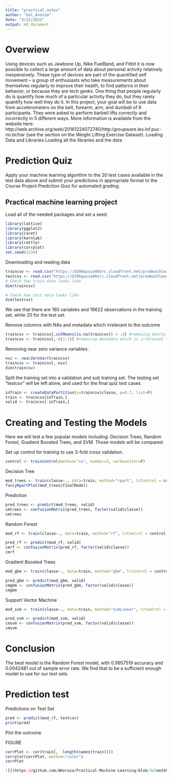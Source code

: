 ```yaml
---
title: "practical_notes"
author: "Gal_Anonim"
date: "3/21/2021"
output: md_document
---
```


# Overwiew   
Using devices such as Jawbone Up, Nike FuelBand, and Fitbit it is now possible to collect a large amount of data about personal activity relatively inexpensively. These type of devices are part of the quantified self movement – a group of enthusiasts who take measurements about themselves regularly to improve their health, to find patterns in their behavior, or because they are tech geeks. One thing that people regularly do is quantify how much of a particular activity they do, but they rarely quantify how well they do it. In this project, your goal will be to use data from accelerometers on the belt, forearm, arm, and dumbell of 6 participants. They were asked to perform barbell lifts correctly and incorrectly in 5 different ways. More information is available from the website here: http://web.archive.org/web/20161224072740/http:/groupware.les.inf.puc-rio.br/har (see the section on the Weight Lifting Exercise Dataset).
Loading Data and Libraries
Loading all the libraries and the data

# Prediction Quiz

Apply your machine learning algorithm to the 20 test cases available in the test data above and submit your predictions in appropriate format to the Course Project Prediction Quiz for automated grading.

## Practical machine learning project

Load all of the needed packages and set a seed

```r
library(lattice)
library(ggplot2)
library(caret)
library(kernlab)
library(rattle)
library(corrplot)
set.seed(1234)
```

Downloading and reading data

```r
traincsv <- read.csv("https://d396qusza40orc.cloudfront.net/predmachlearn/pml-training.csv")
testcsv <- read.csv("https://d396qusza40orc.cloudfront.net/predmachlearn/pml-testing.csv")
# Check how train data looks like
dim(traincsv)
```

```r
# Check how test data looks like
dim(testcsv)
```

We see that there are 160 variables and 19622 observations in the training set, while 20 for the test set.

Remove columns with NAs and metadata which irrelevant to the outcome

```r
traincsv <- traincsv[,colMeans(is.na(traincsv)) < .9] #removing mostly na columns
traincsv <- traincsv[,-c(1:7)] #removing metadata which is irrelevant to the outcome
```

Removing near zero variance variables.

```r
nvz <- nearZeroVar(traincsv)
traincsv <- traincsv[,-nvz]
dim(traincsv)
```

Split the training set into a validation and sub training set. The testing set “testcsv” will be left alone, and used for the final quiz test cases.

```r
inTrain <- createDataPartition(y=traincsv$classe, p=0.7, list=F)
train <- traincsv[inTrain,]
valid <- traincsv[-inTrain,]

```

# Creating and Testing the Models

Here we will test a few popular models including: Decision Trees, Random Forest, Gradient Boosted Trees, and SVM. Those models will be compared.

Set up control for training to use 3-fold cross validation.

```r
control <- trainControl(method="cv", number=3, verboseIter=F)
```

Decision Tree
```r
mod_trees <- train(classe~., data=train, method="rpart", trControl = control, tuneLength = 5)
fancyRpartPlot(mod_trees$finalModel)
```

Prediction
```r
pred_trees <- predict(mod_trees, valid)
cmtrees <- confusionMatrix(pred_trees, factor(valid$classe))
cmtrees
```


Random Forest

```r
mod_rf <- train(classe~., data=train, method="rf", trControl = control, tuneLength = 5)

pred_rf <- predict(mod_rf, valid)
cmrf <- confusionMatrix(pred_rf, factor(valid$classe))
cmrf
```

Gradient Boosted Trees
```r
mod_gbm <- train(classe~., data=train, method="gbm", trControl = control, tuneLength = 5, verbose = F)

pred_gbm <- predict(mod_gbm, valid)
cmgbm <- confusionMatrix(pred_gbm, factor(valid$classe))
cmgbm
```

Support Vector Machine

```r
mod_svm <- train(classe~., data=train, method="svmLinear", trControl = control, tuneLength = 5, verbose = F)

pred_svm <- predict(mod_svm, valid)
cmsvm <- confusionMatrix(pred_svm, factor(valid$classe))
cmsvm
```
# Conclusion
The best model is the Random Forest model, with 0.9957519 accuracy and 0.0042481 out of sample error rate. We find that to be a sufficient enough model to use for our test sets.

# Prediction test

Predictions on Test Set
```r
pred <- predict(mod_rf, testcsv)
print(pred)
```

Plot the outcome

FIGURE

```r
corrPlot <- cor(train[, -length(names(train))])
corrplot(corrPlot, method="color")
corrPlot
```

```r
![](https://github.com/AKoroza/Practical-Machine-Learning/blob/3e5ee249330631981ab8dadc1eb62d019705b04/practical-notes_files/figure-markdown_strict/unnamed-chunk-14-1.png)
```

